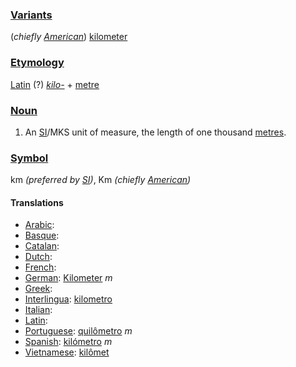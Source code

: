 === [[Variant]]s ===
(''chiefly [[w:American English|American]]'') [[kilometer]]

=== [[Etymology]] ===
[[Latin]] (?) ''[[kilo-]]'' + [[metre]]

=== [[Noun]] ===
#An [[SI#Abbreviation|SI]]/MKS unit of measure, the length of one thousand [[metre]]s.

=== [[Symbol]] ===
km ''(preferred by [[SI]])'', Km ''(chiefly [[w:American English|American]])''

==== Translations ====
*[[Arabic]]:
*[[Basque]]:
*[[Catalan]]:
*[[Dutch]]:
*[[French]]:
*[[German]]: [[Kilometer]] ''m''
*[[Greek]]:
*[[Interlingua]]: [[kilometro]]
*[[Italian]]:
*[[Latin]]:
*[[Portuguese]]: [[quilômetro]] ''m''
*[[Spanish]]: [[kilómetro]] ''m''
*[[Vietnamese]]: [[kilômet]]